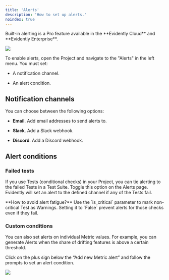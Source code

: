 ```yaml
---
title: 'Alerts'
description: 'How to set up alerts.'
noindex: true
---
```


<Check>
  Built-in alerting is a Pro feature available in the **Evidently Cloud** and **Evidently Enterprise**.
</Check>

![](/images/alerts.png)

To enable alerts, open the Project and navigate to the "Alerts" in the left menu. You must set:

* A notification channel.

* An alert condition.

## Notification channels

You can choose between the following options:

* **Email**. Add email addresses to send alerts to.

* **Slack**. Add a Slack webhook.

* **Discord**. Add a Discord webhook.

## Alert conditions

### Failed tests

If you use Tests (conditional checks) in your Project, you can tie alerting to the failed Tests in a Test Suite. Toggle this option on the Alerts page. Evidently will set an alert to the defined channel if any of the Tests fail.

<Tip>
  **How to avoid alert fatigue?** Use the `is_critical` parameter to mark non-critical Test as Warnings. Setting it to `False` prevent alerts for those checks even if they fail.
</Tip>

### Custom conditions

You can also set alerts on individual Metric values. For example, you can generate Alerts when the share of drifting features is above a certain threshold.

Click on the plus sign below the “Add new Metric alert” and follow the prompts to set an alert condition.

![](../.gitbook/assets/cloud/alerts.png)